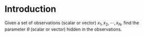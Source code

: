 # Introduction

Given a set of observations (scalar or vector) $x_1, x_2,\cdots , x_N$, find the parameter $\theta$ (scalar or vector) hidden in the observations.
